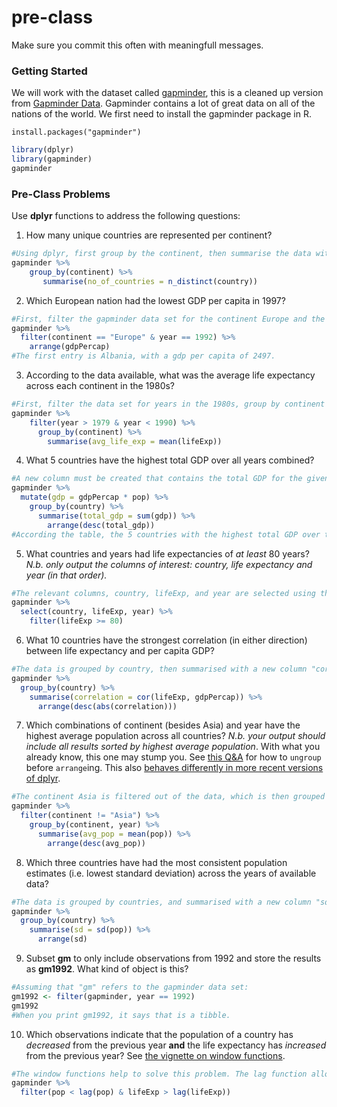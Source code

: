 # pre-class


Make sure you commit this often with meaningfull messages. 


### Getting Started


We will work with the dataset called [gapminder](https://github.com/jennybc/gapminder), this is a cleaned up version from [Gapminder Data](http://www.gapminder.org/data/). Gapminder contains a lot of great data on all of the nations of the world. We first need to install the gapminder package in R. 

```
install.packages("gapminder")
```



```r
library(dplyr)
library(gapminder)
gapminder
```



### Pre-Class Problems

Use **dplyr** functions to address the following questions:

1. How many unique countries are represented per continent?
```r
#Using dplyr, first group by the continent, then summarise the data with a new column called "no_of_countries" by applying the n_distinct function to the column "country". This will give a table listing each continent and the number of unique countries listed in that continent.
gapminder %>% 
    group_by(continent) %>%
       summarise(no_of_countries = n_distinct(country))
```
2. Which European nation had the lowest GDP per capita in 1997?
```r
#First, filter the gapminder data set for the continent Europe and the year 1992, and then arrange by gdpPercap - this will give a table of countries in Europe in 1992 ordered by increasing gdpPercap.
gapminder %>% 
  filter(continent == "Europe" & year == 1992) %>% 
    arrange(gdpPercap)
#The first entry is Albania, with a gdp per capita of 2497.
```
3. According to the data available, what was the average life expectancy across each continent in the 1980s?
```r
#First, filter the data set for years in the 1980s, group by continent and then summarise with a column "avg_life_exp" which is equal to the mean of lifeExp. The table returned will least each continent and its average life expectancy in the 80s.
gapminder %>% 
    filter(year > 1979 & year < 1990) %>% 
      group_by(continent) %>% 
        summarise(avg_life_exp = mean(lifeExp))
```
4. What 5 countries have the highest total GDP over all years combined?
```r
#A new column must be created that contains the total GDP for the given year. This is done with the mutate function, adding a new column called gdp which is the product of GDP per capita (gdpPercap) and population (pop). Then the data is grouped by country, summarised with a total_gdp column which is the sum of the gdp for all of the recorded years. Then the table is arranged in descending order of total_gdp, listing the countries with the highest total gdp first.
gapminder %>% 
  mutate(gdp = gdpPercap * pop) %>% 
    group_by(country) %>% 
      summarise(total_gdp = sum(gdp)) %>% 
        arrange(desc(total_gdp))
#According the table, the 5 countries with the highest total GDP over the recorded years are the US, Japan, China, Germany and the UK.
```

5. What countries and years had life expectancies of _at least_ 80 years? _N.b. only output the columns of interest: country, life expectancy and year (in that order)._
```r
#The relevant columns, country, lifeExp, and year are selected using the select function. Then, the data is filtered only for those countries and years where the life expectancy was greater than or equal to 80. The table that is returned gives all countries and years where the life expectancy was at least 80.
gapminder %>% 
  select(country, lifeExp, year) %>% 
    filter(lifeExp >= 80)

```

6. What 10 countries have the strongest correlation (in either direction) between life expectancy and per capita GDP?
```r
#The data is grouped by country, then summarised with a new column "correlation" that contains the calculated correlation between life expectance and GDP per capita in that country. Then the data is arranged in descending order by the absolute value of the correlation. The table then lists the 10 countries with the strongest correlation. All of the top 10 values show a positive correlation, but there are some countries where life expectancy and GDP per capita are negatively correlated (for example, Kuwait).
gapminder %>% 
  group_by(country) %>% 
    summarise(correlation = cor(lifeExp, gdpPercap)) %>% 
      arrange(desc(abs(correlation)))
```

7. Which combinations of continent (besides Asia) and year have the highest average population across all countries? _N.b. your output should include all results sorted by highest average population_. With what you already know, this one may stump you. See [this Q&A](http://stackoverflow.com/q/27207963/654296) for how to `ungroup` before `arrange`ing. This also [behaves differently in more recent versions of dplyr](https://github.com/hadley/dplyr/releases/tag/v0.5.0).
```r
#The continent Asia is filtered out of the data, which is then grouped by continent and year. Summarise is used to create a new column that calculates the average population for the continent in that year, and then the data is arranged in descending order by average population. The Americas in 2007 have the highest average population under these conditions.
gapminder %>% 
  filter(continent != "Asia") %>% 
    group_by(continent, year) %>% 
      summarise(avg_pop = mean(pop)) %>% 
        arrange(desc(avg_pop))
```
8. Which three countries have had the most consistent population estimates (i.e. lowest standard deviation) across the years of available data?
```r
#The data is grouped by countries, and summarised with a new column "sd" that contains the standard deviation of population. Then the data is arranged by sd. The countries with the most consistent population estimates are then Sao Tome and Principe, Iceland and Montenegro.
gapminder %>% 
  group_by(country) %>% 
    summarise(sd = sd(pop)) %>% 
      arrange(sd)
```
9. Subset **gm** to only include observations from 1992 and store the results as **gm1992**. What kind of object is this?
```r
#Assuming that "gm" refers to the gapminder data set:
gm1992 <- filter(gapminder, year == 1992)
gm1992
#When you print gm1992, it says that is a tibble.
```
10. Which observations indicate that the population of a country has *decreased* from the previous year **and** the life expectancy has *increased* from the previous year? See [the vignette on window functions](https://cran.r-project.org/web/packages/dplyr/vignettes/window-functions.html).
```r
#The window functions help to solve this problem. The lag function allows you to compare one entry to the one from a previously recorded year (comparing to the immediately previous value is the default, this can be changed). Then the data set is filtered where the population is less than the previously recorded year and the life expectancy is greater than the previously recorded year.
gapminder %>% 
  filter(pop < lag(pop) & lifeExp > lag(lifeExp))
```